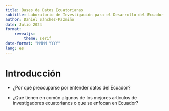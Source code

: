 ```yaml
---
title: Bases de Datos Ecuatorianas
subtitle: Laboratorio de Investigación para el Desarrollo del Ecuador
author: Daniel Sánchez-Pazmiño
date: Julio 2024
format: 
    revealjs:
        theme: serif
date-format: "MMMM YYYY"
lang: es
---
```


# Introducción

- ¿Por qué preocuparse por entender datos del Ecuador?

- ¿Qué tienen en común algunos de los mejores artículos de investigadores ecuatorianos o que se enfocan en Ecuador?